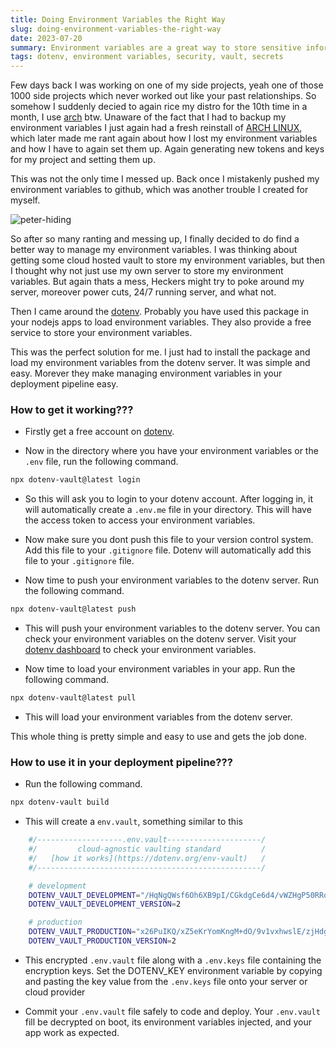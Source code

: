 ```yaml
---
title: Doing Environment Variables the Right Way
slug: doing-environment-variables-the-right-way
date: 2023-07-20
summary: Environment variables are a great way to store sensitive information, but they can be a pain to manage. Here's how to do it right.
tags: dotenv, environment variables, security, vault, secrets
---
```


Few days back I was working on one of my side projects, yeah one of those 1000 side projects which never worked out like your past relationships. So somehow I suddenly decied to again rice my distro for the 10th time in a month, I use [arch](https://bit.ly/3NSr9Bj) btw. Unaware of the fact that I had to backup my environment variables I just again had a fresh reinstall of [ARCH LINUX](https://bit.ly/3NSr9Bj), which later made me rant again about how I lost my environment variables and how I have to again set them up. Again generating new tokens and keys for my project and setting them up.

This was not the only time I messed up. Back once I mistakenly pushed my environment variables to github, which was another trouble I created for myself.

![peter-hiding](https://cdn.jabed.dev/peter-hiding.jpg)

So after so many ranting and messing up, I finally decided to do find a better way to manage my environment variables. I was thinking about getting some cloud hosted vault to store my environment variables, but then I thought why not just use my own server to store my environment variables. But again thats a mess, Heckers might try to poke around my server, moreover power cuts, 24/7 running server, and what not.

Then I came around the [dotenv](https://www.dotenv.org/). Probably you have used this package in your nodejs apps to load environment variables. They also provide a free service to store your environment variables.

This was the perfect solution for me. I just had to install the package and load my environment variables from the dotenv server. It was simple and easy. Morever they make managing environment variables in your deployment pipeline easy.

### How to get it working???

- Firstly get a free account on [dotenv](https://www.dotenv.org/).

- Now in the directory where you have your environment variables or the `.env` file, run the following command.

```bash
npx dotenv-vault@latest login
```

- So this will ask you to login to your dotenv account. After logging in, it will automatically create a `.env.me` file in your directory. This will have the access token to access your environment variables.

- Now make sure you dont push this file to your version control system. Add this file to your `.gitignore` file. Dotenv will automatically add this file to your `.gitignore` file.

- Now time to push your environment variables to the dotenv server. Run the following command.

```bash
npx dotenv-vault@latest push
```

- This will push your environment variables to the dotenv server. You can check your environment variables on the dotenv server. Visit your [dotenv dashboard](https://vault.dotenv.org/ui/) to check your environment variables.

- Now time to load your environment variables in your app. Run the following command.

```bash
npx dotenv-vault@latest pull
```

- This will load your environment variables from the dotenv server.

This whole thing is pretty simple and easy to use and gets the job done.

### How to use it in your deployment pipeline???

- Run the following command.

```bash
npx dotenv-vault build
```

- This will create a `env.vault`, something similar to this

```bash
    #/-------------------.env.vault---------------------/
    #/         cloud-agnostic vaulting standard         /
    #/   [how it works](https://dotenv.org/env-vault)   /
    #/--------------------------------------------------/

    # development
    DOTENV_VAULT_DEVELOPMENT="/HqNgQWsf6Oh6XB9pI/CGkdgCe6d4/vWZHgP50RRoDTzkzPQk/xOaQs="
    DOTENV_VAULT_DEVELOPMENT_VERSION=2

    # production
    DOTENV_VAULT_PRODUCTION="x26PuIKQ/xZ5eKrYomKngM+dO/9v1vxhwslE/zjHdg3l+H6q6PheB5GVDVIbZg=="
    DOTENV_VAULT_PRODUCTION_VERSION=2
```

- This encrypted `.env.vault` file along with a `.env.keys` file containing the encryption keys. Set the DOTENV_KEY environment variable by copying and pasting the key value from the `.env.keys` file onto your server or cloud provider

- Commit your `.env.vault` file safely to code and deploy. Your `.env.vault` fill be decrypted on boot, its environment variables injected, and your app work as expected.

